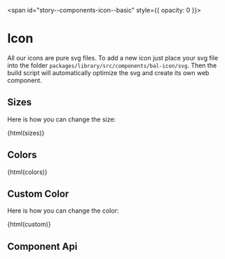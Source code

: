 
<span id="story--components-icon--basic" style={{ opacity: 0 }}></span>

# Icon

All our icons are pure svg files. To add a new icon just place your svg file into the
folder `packages/library/src/components/bal-icon/svg`. Then the build script will
automatically optimize the svg and create its own web component.

<Canvas>
  <Story id="components-icon--basic" />
</Canvas>

## Sizes

Here is how you can change the size:

<Canvas mdxSource={sizes}>
  <bal-doc-app>{html(sizes)}</bal-doc-app>
</Canvas>

## Colors

<Canvas mdxSource={colors}>
  <bal-doc-app>{html(colors)}</bal-doc-app>
</Canvas>

## Custom Color

Here is how you can change the color:

<Canvas mdxSource={custom}>
  <bal-doc-app>{html(custom)}</bal-doc-app>
</Canvas>

## Component Api

<Description markdown={readme} />

<br />


<Description markdown={testing} />

<bal-doc-github link="D:/Baloise/projects/baloise-incubator/design-system/packages/components/src/components/bal-icon/stories/bal-icon.docs.mdx"></bal-doc-github>
